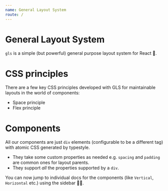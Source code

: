 ```yaml
---
name: General Layout System
route: /
---
```


# General Layout System
`gls` is a simple (but powerful) general purpose layout system for React 🌹. 

# CSS principles
There are a few key CSS principles developed with GLS for maintainable layouts in the world of components:

* Space principle
* Flex principle

# Components
All our components are just `div` elements (configurable to be a different tag) with atomic CSS generated by typestyle. 

* They take some custom properties as needed e.g. `spacing` and `padding` are common ones for layout parents.
* They support *all* the properties supported by a `div`.

You can now jump to individual docs for the components (like `Vertical`, `Horizontal` etc.) using the sidebar 👍🏻.
